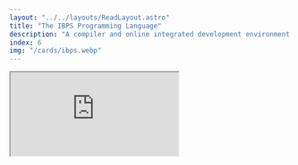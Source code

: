 ```yaml
---
layout: "../../layouts/ReadLayout.astro"
title: "The IBPS Programming Language"
description: "A compiler and online integrated development environment for the IB pseudocode language."
index: 6
img: "/cards/ibps.webp"
---
```


<iframe
  class="bg-white h-[56vh] m-0 p-0 mt-4 mb-0 w-full border border-neutral-200 rounded-md brightness-[0.97]"
  src="https://ibps.inandioglu.com"
  title="IBPS IDE Live Demo"
/>
<span class="text-sm">
  Go to [ibps.inandioglu.com](https://ibps.inandioglu.com) to use the IBPS IDE.
</span>

# the IBPS Programming Language and IDE

The International Baccalaureate (IB) Diploma Program Computer Science course has a very specific Pseudocode specification.
I created the IBPS programming language, which is fully compliant with the IB Pseudocode specification:

- [Approved notation for devleoping pseudocode, the IB Organization](https://ib.compscihub.net/wp-content/uploads/2015/04/IB-Pseudocode-rules-more.pdf)
- [Pseudocode in Examinations, the IB Organization](https://ib.compscihub.net/wp-content/uploads/2015/04/IB-Pseudocode-rules.pdf)

The IBPS IDE is the easiest way to write, run, and share IBPS code:
- Visit [ibps.inandioglu.com](https://ibps.inandioglu.com) to use the IBPS IDE.
- or see [the GitHub repo](https://github.com/baris-inandi/ibps) to see the source code.
